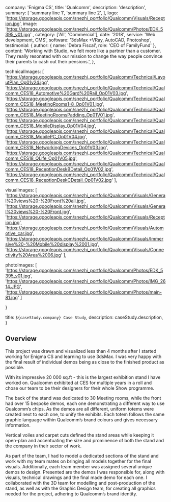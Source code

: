 

  company: 'Enigma CS',
  title: 'Qualcomm',
  description:
    'description',
  summary: [
    'summary line 1',
    'summary line 2',
  ],
  logo: 'https://storage.googleapis.com/snezhi_portfolio/Qualcomm/Visuals/Reception.jpg',
  image: 'https://storage.googleapis.com/snezhi_portfolio/Qualcomm/Photos/EDK_5395_v01.jpg' ,
  category: ['All', 'Commercial'],
  date: '2018',
  service: 'Web development, CMS',
  software: '3dsMax +VRay, AutoCAD, Photoshop',
  testimonial: {
    author: { name: 'Debra Fiscal', role: 'CEO of FamilyFund' },
    content:
      'Working with Studio, we felt more like a partner than a customer. They really resonated with our mission to change the way people convince their parents to cash out their pensions.',
  },

  technicalImages: [
    'https://storage.googleapis.com/snezhi_portfolio/Qualcomm/Technical/LayoutPlan_Op01v24.jpg',
    'https://storage.googleapis.com/snezhi_portfolio/Qualcomm/Technical/Qualcomm_CES18_Automotive%20Gard%20Rail_Op01V03.jpg',
    'https://storage.googleapis.com/snezhi_portfolio/Qualcomm/Technical/Qualcomm_CES18_MeetingRooms1-8_Op01V01.jpg',
    'https://storage.googleapis.com/snezhi_portfolio/Qualcomm/Technical/Qualcomm_CES18_MeetingRoomsPadding_Op01V01.jpg',
    'https://storage.googleapis.com/snezhi_portfolio/Qualcomm/Technical/Qualcomm_CES18_MobileDisplay_Op01V04.jpg',
    'https://storage.googleapis.com/snezhi_portfolio/Qualcomm/Technical/Qualcomm_CES18_MobilePC_Op01V04.jpg',
    'https://storage.googleapis.com/snezhi_portfolio/Qualcomm/Technical/Qualcomm_CES18_NetworkingDevices_Op01V03.jpg',
    'https://storage.googleapis.com/snezhi_portfolio/Qualcomm/Technical/Qualcomm_CES18_QLife_Op01V05.jpg',
    'https://storage.googleapis.com/snezhi_portfolio/Qualcomm/Technical/Qualcomm_CES18_ReceptionDeskBDetail_Op01V02.jpg',
    'https://storage.googleapis.com/snezhi_portfolio/Qualcomm/Technical/Qualcomm_CES18_ReceptionDeskCDetail_Op01V02.jpg'
  ],

  visualImages: [
    'https://storage.googleapis.com/snezhi_portfolio/Qualcomm/Visuals/General%20views%20-%20Front%20all.jpg',
    'https://storage.googleapis.com/snezhi_portfolio/Qualcomm/Visuals/General%20views%20-%20Front.jpg',
    'https://storage.googleapis.com/snezhi_portfolio/Qualcomm/Visuals/Reception.jpg',
    'https://storage.googleapis.com/snezhi_portfolio/Qualcomm/Visuals/Automotive_car.jpg',
    'https://storage.googleapis.com/snezhi_portfolio/Qualcomm/Visuals/Immersive%20-%20Mobile%20display%2001.jpg',
    'https://storage.googleapis.com/snezhi_portfolio/Qualcomm/Visuals/Connectivity%20Area%2006.jpg'
  ],

  photoImages: [
    'https://storage.googleapis.com/snezhi_portfolio/Qualcomm/Photos/EDK_5395_v01.jpg',
    'https://storage.googleapis.com/snezhi_portfolio/Qualcomm/Photos/IMG_2614.JPG',
    'https://storage.googleapis.com/snezhi_portfolio/Qualcomm/Photos/main-81.jpg'
  ]

}

  title: `${caseStudy.company} Case Study`,
  description: caseStudy.description,
}

## Overview

This project was drawn and visualized less than 4 months after I started working for Enigma CS and learning to use 3dsMax. I was very happy with the final result of individual demos being as close to the finished product as possible.

With its impressive 20 000 sq.ft - this is the largest exhibition stand I have worked on. Qualcomm exhibited at CES for multiple years in a roll and chose our team to be their designers for their whole Show programme.

The back of the stand was dedicated to 30 Meeting rooms, while the front had over 15 bespoke demos, each one demonstrating a different way to use Qualcomm’s chips.
As the demos are all different, uniform totems were created next to each one, to unify the exhibits. Each totem follows the same graphic language within Qualcomm’s brand colours and gives necessary information.

Vertical voiles and carpet cuts defined the stand areas while keeping it open-plan and accentuating the size and prominence of both the stand and the company in their sector of work. 

As part of the team, I had to model a dedicated sections of the stand and work with my team mates on bringing all models together for the final visuals. Additionally, each team member was assigned several unique demos to design. Presented are the demos I was responsible for, along with visuals, technical drawings and the final made demo for each one. 
I collaborated with the 3D team for modelling and post-production of the stand, as well as with the Graphic Design team, for creating all graphics needed for the project, adhering to Qualcomm’s brand identity.
